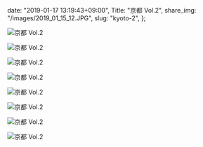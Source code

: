   date: "2019-01-17 13:19:43+09:00",
  Title: "京都 Vol.2",
  share_img: "/images/2019_01_15_12.JPG",
  slug: "kyoto-2",
};

![京都 Vol.2](/images/2019_01_15_9.JPG)

![京都 Vol.2](/images/2019_01_15_10.JPG)

![京都 Vol.2](/images/2019_01_15_11.JPG)

![京都 Vol.2](/images/2019_01_15_12.JPG)

![京都 Vol.2](/images/2019_01_15_13.JPG)

![京都 Vol.2](/images/2019_01_15_14.JPG)

![京都 Vol.2](/images/2019_01_15_15.JPG)

![京都 Vol.2](/images/2019_01_15_16.JPG)
